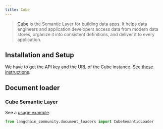 ```yaml
---
title: Cube
---
```


>[Cube](https://cube.dev/) is the Semantic Layer for building data apps. It helps
> data engineers and application developers access data from modern data stores,
> organize it into consistent definitions, and deliver it to every application.

## Installation and Setup

We have to get the API key and the URL of the Cube instance. See
[these instructions](https://cube.dev/docs/product/apis-integrations/rest-api#configuration-base-path).


## Document loader

### Cube Semantic Layer

See a [usage example](/oss/javascript/integrations/document_loaders/cube_semantic).

```python
from langchain_community.document_loaders import CubeSemanticLoader
```
